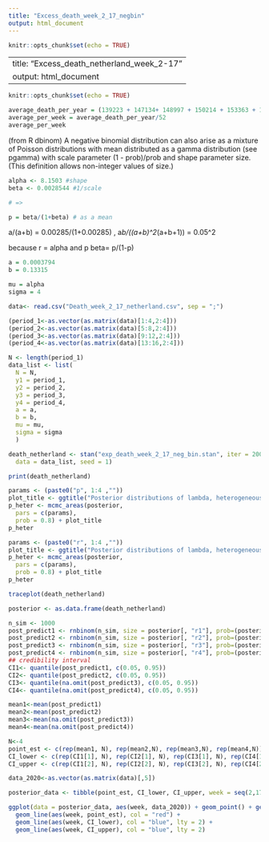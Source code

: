 ```yaml
---
title: "Excess_death_week_2_17_negbin"
output: html_document
---
```


```r
knitr::opts_chunk$set(echo = TRUE)
```

---
title: "Excess_death_netherland_week_2-17"
output: html_document
---

```r
knitr::opts_chunk$set(echo = TRUE)
```

```r
average_death_per_year = (139223 + 147134+ 148997 + 150214 + 153363 + 151793)/6
average_per_week = average_death_per_year/52
average_per_week
```

(from R dbinom)
A negative binomial distribution can also arise as a mixture of Poisson distributions with mean distributed as a gamma distribution (see pgamma) with scale parameter (1 - prob)/prob and shape parameter size. (This definition allows non-integer values of size.)

```r
alpha <- 8.1503 #shape
beta <- 0.0028544 #1/scale

# =>

p = beta/(1+beta) # as a mean
```


a/(a+b) = 0.00285/(1+0.00285) , a*b/((a+b)^2*(a+b+1)) = 0.05^2

because r = alpha and p beta= p/(1-p)
```r
a = 0.0003794
b = 0.13315

mu = alpha
sigma = 4
```


```r
data<- read.csv("Death_week_2_17_netherland.csv", sep = ";")
```

```r
(period_1<-as.vector(as.matrix(data)[1:4,2:4]))
(period_2<-as.vector(as.matrix(data)[5:8,2:4]))
(period_3<-as.vector(as.matrix(data)[9:12,2:4]))
(period_4<-as.vector(as.matrix(data)[13:16,2:4]))
```

```r
N <- length(period_1)
data_list <- list(
  N = N, 
  y1 = period_1,
  y2 = period_2,
  y3 = period_3,
  y4 = period_4,
  a = a,
  b = b,
  mu = mu, 
  sigma = sigma
  )

```

```r
death_netherland <- stan("exp_death_week_2_17_neg_bin.stan", iter = 2000, chains = 4,
  data = data_list, seed = 1)

```
```r
print(death_netherland)
```


```r
params <- (paste0("p", 1:4 ,""))
plot_title <- ggtitle("Posterior distributions of lambda, heterogeneous model", "with medians and 80% intervals")
p_heter <- mcmc_areas(posterior, 
  pars = c(params), 
  prob = 0.8) + plot_title
p_heter

params <- (paste0("r", 1:4 ,""))
plot_title <- ggtitle("Posterior distributions of lambda, heterogeneous model", "with medians and 80% intervals")
p_heter <- mcmc_areas(posterior, 
  pars = c(params), 
  prob = 0.8) + plot_title
p_heter
```

```r
traceplot(death_netherland)
```
```r
posterior <- as.data.frame(death_netherland)
```

```r
n_sim <- 1000
post_predict1 <- rnbinom(n_sim, size = posterior[, "r1"], prob=(posterior[, "p1"]))
post_predict2 <- rnbinom(n_sim, size = posterior[, "r2"], prob=(posterior[, "p2"]))
post_predict3 <- rnbinom(n_sim, size = posterior[, "r3"], prob=(posterior[, "p3"]))
post_predict4 <- rnbinom(n_sim, size = posterior[, "r4"], prob=(posterior[, "p4"]))
## credibility interval
CI1<- quantile(post_predict1, c(0.05, 0.95))
CI2<- quantile(post_predict2, c(0.05, 0.95))
CI3<- quantile(na.omit(post_predict3), c(0.05, 0.95))
CI4<- quantile(na.omit(post_predict4), c(0.05, 0.95))

mean1<-mean(post_predict1)
mean2<-mean(post_predict2)
mean3<-mean(na.omit(post_predict3))
mean4<-mean(na.omit(post_predict4))
```


```r
N<-4
point_est <- c(rep(mean1, N), rep(mean2,N), rep(mean3,N), rep(mean4,N))
CI_lower <- c(rep(CI1[1], N), rep(CI2[1], N), rep(CI3[1], N), rep(CI4[1], N))
CI_upper <- c(rep(CI1[2], N), rep(CI2[2], N), rep(CI3[2], N), rep(CI4[2], N))
```

```r
data_2020<-as.vector(as.matrix(data)[,5])

posterior_data <- tibble(point_est, CI_lower, CI_upper, week = seq(2,17), data2020 = data["X2020"] )
```

```r
ggplot(data = posterior_data, aes(week, data_2020)) + geom_point() + geom_line(lty = 2) +
  geom_line(aes(week, point_est), col = "red") + 
  geom_line(aes(week, CI_lower), col = "blue", lty = 2) +
  geom_line(aes(week, CI_upper), col = "blue", lty = 2)
```


